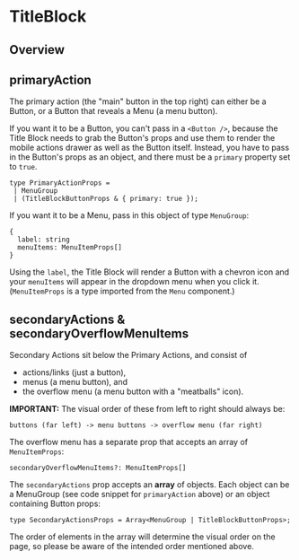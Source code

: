 
<Meta of={TitleBlockStories} />

# TitleBlock

<ResourceLinks
  sourceCode="https://github.com/cultureamp/kaizen-design-system/tree/main/packages/components/src/TitleBlock"
  designGuidelines="https://cultureamp.atlassian.net/wiki/spaces/DesignSystem/pages/3075605782/Title+Block"
/>

<KAIOInstallation exportNames="TitleBlock" />

## Overview

<Canvas of={TitleBlockStories.Playground} />

## primaryAction

The primary action (the "main" button in the top right) can either be a Button,
or a Button that reveals a Menu (a menu button).

If you want it to be a Button, you can't pass in a `<Button />`, because the Title Block needs to grab the Button's
props and use them to render the mobile actions drawer as well as the Button itself. Instead, you have to pass
in the Button's props as an object, and there must be a `primary` property set to `true`.

```
type PrimaryActionProps =
 | MenuGroup
 | (TitleBlockButtonProps & { primary: true });
```

If you want it to be a Menu, pass in this object of type `MenuGroup`:

```
{
  label: string
  menuItems: MenuItemProps[]
}
```

Using the `label`, the Title Block will render a Button with a chevron icon and your `menuItems` will appear
in the dropdown menu when you click it. (`MenuItemProps` is a type imported from the `Menu` component.)

## secondaryActions & secondaryOverflowMenuItems

Secondary Actions sit below the Primary Actions, and consist of

- actions/links (just a button),
- menus (a menu button), and
- the overflow menu (a menu button with a "meatballs" icon).

**IMPORTANT:** The visual order of these from left to right should always be:

```text
buttons (far left) -> menu buttons -> overflow menu (far right)
```

The overflow menu has a separate prop that accepts an array of `MenuItemProps`:

```
secondaryOverflowMenuItems?: MenuItemProps[]
```

The `secondaryActions` prop accepts an **array** of objects.
Each object can be a MenuGroup (see code snippet for `primaryAction` above) or an object containing Button props:

```
type SecondaryActionsProps = Array<MenuGroup | TitleBlockButtonProps>;
```

The order of elements in the array will determine the visual order on the page, so
please be aware of the intended order mentioned above.
